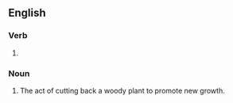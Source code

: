 ==English==

===Verb===
{{head|en|verb form}}

# {{present participle of|coppice|lang=en|nocat=1}}

===Noun===
{{en-noun}}

# The act of cutting back a woody plant to promote new growth.